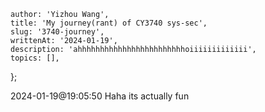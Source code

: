     author: 'Yizhou Wang',
    title: 'My journey(rant) of CY3740 sys-sec',
    slug: '3740-journey',
    writtenAt: '2024-01-19',
    description: 'ahhhhhhhhhhhhhhhhhhhhhhhhoiiiiiiiiiiiii',
    topics: [],
};

2024-01-19@19:05:50    Haha its actually fun
